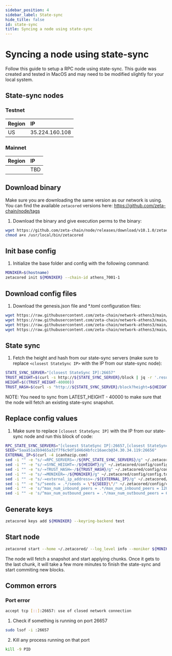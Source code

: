 ```yaml
---
sidebar_position: 4
sidebar_label: State-sync
hide_title: false
id: state-sync
title: Syncing a node using state-sync
---
```


# Syncing a node using state-sync

Follow this guide to setup a RPC node using state-sync.
This guide was created and tested in MacOS and may need to be modified slightly for your local system.

## State-sync nodes
### Testnet

| Region                      | IP             |
| :-------------------------- | :------------- |
| US                          | 35.224.160.108 |

### Mainnet

| Region                      | IP  |
| :-------------------------- | :-- |
|                             | TBD |

## Download binary
Make sure you are downloading the same version as our network is using.
You can find the available `zetacored` versions here: https://github.com/zeta-chain/node/tags

1. Download the binary and give execution perms to the binary:

```bash
wget https://github.com/zeta-chain/node/releases/download/v10.1.0/zetacored_testnet-darwin-amd64 -O /usr/local/bin/zetacored
chmod a+x /usr/local/bin/zetacored
```

## Init base config
1. Initialize the base folder and config with the following command:

```bash
MONIKER=$(hostname)
zetacored init ${MONIKER} --chain-id athens_7001-1
```

## Download config files
1. Download the genesis.json file and *.toml configuration files:

```bash
wget https://raw.githubusercontent.com/zeta-chain/network-athens3/main/network_files/config/genesis.json -O ~/.zetacored/config/genesis.json
wget https://raw.githubusercontent.com/zeta-chain/network-athens3/main/network_files/config/config.toml -O ~/.zetacored/config/config.toml
wget https://raw.githubusercontent.com/zeta-chain/network-athens3/main/network_files/config/app.toml -O ~/.zetacored/config/app.toml
wget https://raw.githubusercontent.com/zeta-chain/network-athens3/main/network_files/config/client.toml -O ~/.zetacored/config/client.toml
```

## State sync
1. Fetch the height and hash from our state-sync servers (make sure to replace `<closest StateSync IP>` with the IP from our state-sync node):
```bash
STATE_SYNC_SERVER="[closest StateSync IP]:26657"
TRUST_HEIGHT=$(curl -s http://${STATE_SYNC_SERVER}/block | jq -r '.result.block.header.height')
HEIGHT=$((TRUST_HEIGHT-40000))
TRUST_HASH=$(curl -s "http://${STATE_SYNC_SERVER}/block?height=${HEIGHT}" | jq -r '.result.block_id.hash')
```

NOTE: You need to sync from LATEST_HEIGHT - 40000 to make sure that the node will fetch an existing state-sync snapshot.

## Replace config values
1. Make sure to replace `[closest StateSync IP]` with the IP from our state-sync node and run this block of code:
```bash
RPC_STATE_SYNC_SERVERS="[closest StateSync IP]:26657,[closest StateSync IP]:26657"
SEED="5aaa51a3b9465a32f7f6c9df1d46d4bfcc16aecb@34.30.34.119:26656"
EXTERNAL_IP=$(curl -4 icanhazip.com)
sed -i "" -e "s/-=RPC_SERVERS=-/${RPC_STATE_SYNC_SERVERS}/g" ~/.zetacored/config/config.toml &&
sed -i "" -e "s/-=SYNC_HEIGHT=-/${HEIGHT}/g" ~/.zetacored/config/config.toml &&
sed -i "" -e "s/-=TRUST_HASH=-/${TRUST_HASH}/g" ~/.zetacored/config/config.toml &&
sed -i "" -e "s/-=MONIKER=-/${MONIKER}/g" ~/.zetacored/config/config.toml &&
sed -i "" -e "s/-=external_ip_address=-/${EXTERNAL_IP}/g" ~/.zetacored/config/config.toml
sed -i "" -e "s/^seeds = .*/seeds = \"${SEED}\"/" ~/.zetacored/config/config.toml
sed -i "" -e 's/^max_num_inbound_peers = .*/max_num_inbound_peers = 120/' ~/.zetacored/config/config.toml
sed -i "" -e 's/^max_num_outbound_peers = .*/max_num_outbound_peers = 60/' ~/.zetacored/config/config.toml
```

## Generate keys
```bash
zetacored keys add ${MONIKER} --keyring-backend test
```

## Start node
```bash
zetacored start --home ~/.zetacored/ --log_level info --moniker ${MONIKER} --rpc.laddr tcp://0.0.0.0:26657 --minimum-gas-prices 1.0azeta "--grpc.enable=true"
```
The node will fetch a snapshot and start applying chunks. Once it gets to the last chunk, it will take a few more minutes to finish the state-sync and start commiting new blocks.

## Common errors
### Port error
```bash
accept tcp [::]:26657: use of closed network connection
```

1. Check if something is running on port 26657 
```bash
sudo lsof -i :26657
```

2. Kill any process running on that port 
```bash
kill -9 PID
```